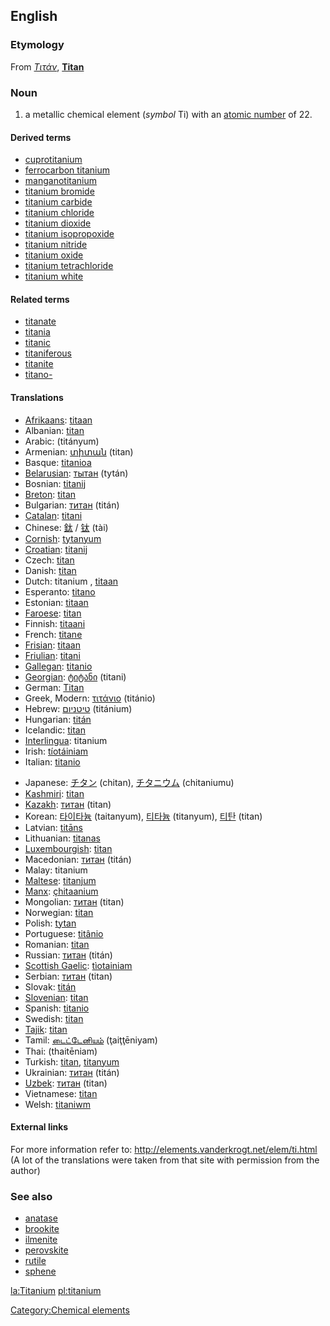 ==English==
{{elements|Ti|scandium|Sc|vanadium|V}}
===Etymology===
From {{Gr.}} ''[[Τιτάν]]'', '''[[Titan]]'''

===Noun===
{{en-noun-unc}}
{{wikipedia}}

# a metallic chemical element (''symbol'' Ti) with an [[atomic number]] of 22.

====Derived terms====
*[[cuprotitanium]]
*[[ferrocarbon titanium]]
*[[manganotitanium]]
*[[titanium bromide]]
*[[titanium carbide]]
*[[titanium chloride]]
*[[titanium dioxide]]
*[[titanium isopropoxide]]
*[[titanium nitride]]
*[[titanium oxide]]
*[[titanium tetrachloride]]
*[[titanium white]]

====Related terms====
*[[titanate]]
*[[titania]]<!--sic-->
*[[titanic]]<!--sic-->
*[[titaniferous]]
*[[titanite]]
*[[titano-]]

==== Translations ====
{{top}}
*[[Afrikaans]]: [[titaan]]
*Albanian: [[titan]]
*Arabic: {{ARchar|[[تيتانيوم]]}} (titányum) {{m}}
*Armenian: [[տիտան]] (titan)
*Basque: [[titanioa]]
*[[Belarusian]]: [[тытан]] (tytán) {{m}}
*Bosnian: [[titanij]]
*[[Breton]]: [[titan]]
*Bulgarian: [[титан]] (titán) {{m}}
*[[Catalan]]: [[titani]]
*Chinese: [[鈦]] / [[钛]] (tài)
*[[Cornish]]: [[tytanyum]]
*[[Croatian]]: [[titanij]]
*Czech: [[titan]]
*Danish: [[titan]]
*Dutch: titanium {{n}}, [[titaan]] {{n}}
*Esperanto: [[titano]]
*Estonian: [[titaan]]
*[[Faroese]]: [[titan]]
*Finnish: [[titaani]]
*French: [[titane]] {{m}}
*[[Frisian]]: [[titaan]]
*[[Friulian]]: [[titani]]
*[[Gallegan]]: [[titanio]]
*[[Georgian]]: [[ტიტანი]] (titani)
*German: [[Titan]] {{n}}
*Greek, Modern: [[τιτάνιο]] (titánio) {{n}}
*Hebrew: [[טיטניום]] (titánium)
*Hungarian: [[titán]]
*Icelandic: [[titan]]
*[[Interlingua]]: titanium
*Irish: [[tíotáiniam]]
*Italian: [[titanio]] {{m}}
{{mid}}
*Japanese: [[チタン]] (chitan), [[チタニウム]] (chitaniumu)
*[[Kashmiri]]: [[titan]]
*[[Kazakh]]: [[титан]] (titan)
*Korean: [[타이타늄]] (taitanyum), [[티타늄]] (titanyum), [[티탄]] (titan)
*Latvian: [[titāns]]
*Lithuanian: [[titanas]]
*[[Luxembourgish]]: [[titan]]
*Macedonian: [[титан]] (titán) {{m}}
*Malay: titanium
*[[Maltese]]: [[titanjum]]
*[[Manx]]: [[çhitaanium]]
*Mongolian: [[титан]] (titan)
*Norwegian: [[titan]]
*Polish: [[tytan]] {{m}}
*Portuguese: [[titânio]] {{m}}
*Romanian: [[titan]] {{n}}
*Russian: [[титан]] (titán) {{m}}
*[[Scottish Gaelic]]: [[tìotainiam]]
*Serbian: [[титан]] (titan) {{m}}
*Slovak: [[titán]]
*[[Slovenian]]: [[titan]]
*Spanish: [[titanio]] {{m}}
*Swedish: [[titan]]
*[[Tajik]]: [[titan]]
*Tamil: [[டைட்டேனியம்]] (ţaiţţēniyam)
*Thai: {{THchar|[[ไทเทเนียม]]}} (thaitēniam)
*Turkish: [[titan]], [[titanyum]]
*Ukrainian: [[титан]] (titán) {{m}}
*[[Uzbek]]: [[титан]] (titan)
*Vietnamese: [[titan]]
*Welsh: [[titaniwm]]
{{bottom}}

====External links====
For more information refer to:
http://elements.vanderkrogt.net/elem/ti.html
(A lot of the translations were taken from that site with permission from the author)

===See also===
*[[anatase]]
*[[brookite]]
*[[ilmenite]]
*[[perovskite]]
*[[rutile]]
*[[sphene]]

[[Category:Chemical elements]]

[[la:Titanium]]
[[pl:titanium]]